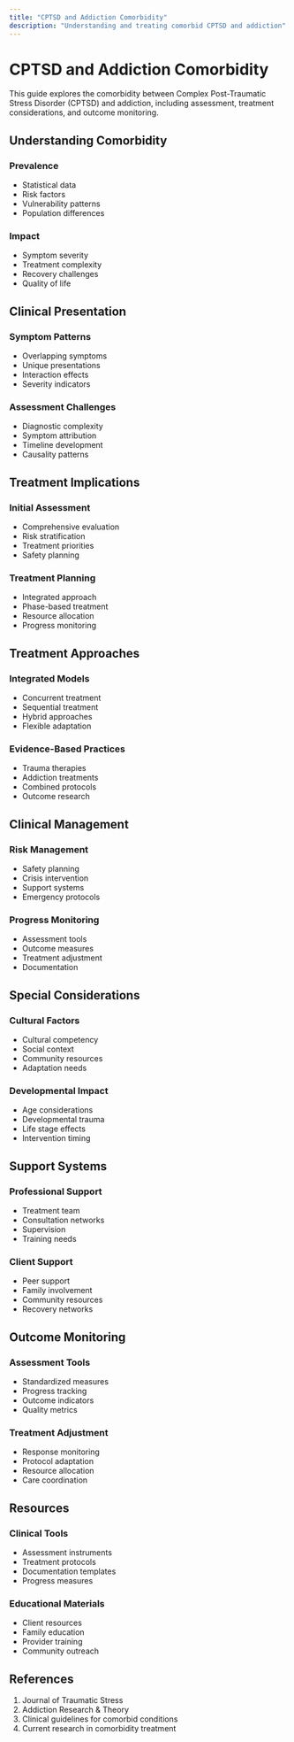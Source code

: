 ```yaml
---
title: "CPTSD and Addiction Comorbidity"
description: "Understanding and treating comorbid CPTSD and addiction"
---
```


# CPTSD and Addiction Comorbidity

This guide explores the comorbidity between Complex Post-Traumatic Stress Disorder (CPTSD) and addiction, including assessment, treatment considerations, and outcome monitoring.

## Understanding Comorbidity

### Prevalence

- Statistical data
- Risk factors
- Vulnerability patterns
- Population differences

### Impact

- Symptom severity
- Treatment complexity
- Recovery challenges
- Quality of life

## Clinical Presentation

### Symptom Patterns

- Overlapping symptoms
- Unique presentations
- Interaction effects
- Severity indicators

### Assessment Challenges

- Diagnostic complexity
- Symptom attribution
- Timeline development
- Causality patterns

## Treatment Implications

### Initial Assessment

- Comprehensive evaluation
- Risk stratification
- Treatment priorities
- Safety planning

### Treatment Planning

- Integrated approach
- Phase-based treatment
- Resource allocation
- Progress monitoring

## Treatment Approaches

### Integrated Models

- Concurrent treatment
- Sequential treatment
- Hybrid approaches
- Flexible adaptation

### Evidence-Based Practices

- Trauma therapies
- Addiction treatments
- Combined protocols
- Outcome research

## Clinical Management

### Risk Management

- Safety planning
- Crisis intervention
- Support systems
- Emergency protocols

### Progress Monitoring

- Assessment tools
- Outcome measures
- Treatment adjustment
- Documentation

## Special Considerations

### Cultural Factors

- Cultural competency
- Social context
- Community resources
- Adaptation needs

### Developmental Impact

- Age considerations
- Developmental trauma
- Life stage effects
- Intervention timing

## Support Systems

### Professional Support

- Treatment team
- Consultation networks
- Supervision
- Training needs

### Client Support

- Peer support
- Family involvement
- Community resources
- Recovery networks

## Outcome Monitoring

### Assessment Tools

- Standardized measures
- Progress tracking
- Outcome indicators
- Quality metrics

### Treatment Adjustment

- Response monitoring
- Protocol adaptation
- Resource allocation
- Care coordination

## Resources

### Clinical Tools

- Assessment instruments
- Treatment protocols
- Documentation templates
- Progress measures

### Educational Materials

- Client resources
- Family education
- Provider training
- Community outreach

## References

1. Journal of Traumatic Stress
2. Addiction Research & Theory
3. Clinical guidelines for comorbid conditions
4. Current research in comorbidity treatment
